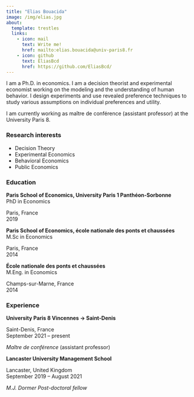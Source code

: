 ```yaml
---
title: "Elias Bouacida"
image: /img/elias.jpg
about:
  template: trestles
  links: 
    - icon: mail
      text: Write me!
      href: mailto:elias.bouacida@univ-paris8.fr
    - icon: github
      text: EliasBcd
      href: https://github.com/EliasBcd/
---
```


I am a Ph.D. in economics. I am a decision theorist and experimental economist working on the modeling and the understanding of human behavior. I design experiments and use revealed preference techniques to study various assumptions on individual preferences and utility.

I am currently working as maître de conférence (assistant professor) at the University Paris 8.

### Research interests

- Decision Theory
- Experimental Economics
- Behavioral Economics
- Public Economics


### Education

::: {.d-flex .justify-content-between }
::: {}
**Paris School of Economics, University Paris 1 Panthéon-Sorbonne**  
PhD in Economics
:::
::: {.text-end}
Paris, France  
2019
:::
:::

::: {.d-flex .justify-content-between }
::: {}
**Paris School of Economics, école nationale des ponts et chaussées**  
M.Sc in Economics
:::
::: {.text-end}
Paris, France  
2014
:::
:::

::: {.d-flex .justify-content-between }
::: {}
**École nationale des ponts et chaussées**  
M.Eng. in Economics
:::
::: {.text-end}
Champs-sur-Marne, France  
2014
:::
:::

### Experience

::: {.d-flex .justify-content-between }
::: {}
**University Paris 8 Vincennes -> Saint-Denis**  
:::
::: {.text-end}
Saint-Denis, France  
September 2021 -- present
:::
:::
*Maître de conférence* (assistant professor)

::: {.d-flex .justify-content-between }
::: {}
**Lancaster University Management School**  
:::
::: {.text-end}
Lancaster, United Kingdom  
September 2019 -- August 2021
:::
:::
*M.J. Dormer Post-doctoral fellow*

